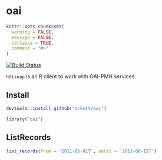 oai
=======

```r
knitr::opts_chunk$set(
  warning = FALSE,
  message = FALSE,
  collapse = TRUE,
  comment = "#>"
)
```

[![Build Status](https://travis-ci.org/sckott/oai.svg?branch=master)](https://travis-ci.org/sckott/oai)

`httsnap` is an R client to work with OAI-PMH services.

## Install

```r
devtools::install_github("sckott/oai")
```

```r
library("oai")
```

## ListRecords

```r
list_records(from = '2011-05-01T', until = '2011-08-15T')
```
